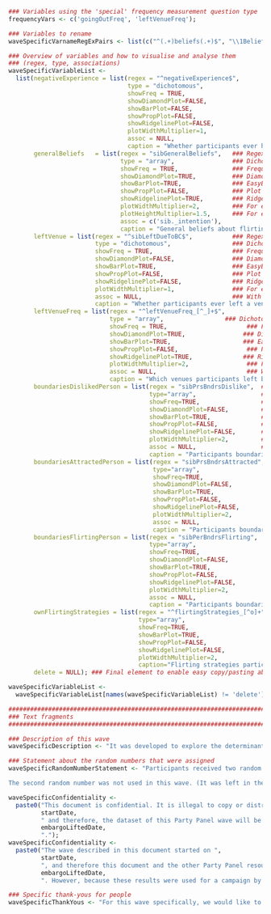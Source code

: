 
```r

### Variables using the 'special' frequency measurement question type
frequencyVars <- c('goingOutFreq', 'leftVenueFreq');

### Variables to rename
waveSpecificVarnameRegExPairs <- list(c("^(.+)beliefs(.+)$", "\\1Beliefs\\2"));

### Overview of variables and how to visualise and analyse them
### (regex, type, associations)
waveSpecificVariableList <-
  list(negativeExperience = list(regex = "^negativeExperience$",
                                 type = "dichotomous",
                                 showFreq = TRUE,
                                 showDiamondPlot=FALSE,
                                 showBarPlot=FALSE,
                                 showPropPlot=FALSE,
                                 showRidgelinePlot=FALSE,
                                 plotWidthMultiplier=1,
                                 assoc = NULL,
                                 caption = "Whether participants ever had a negative experience"),
       generalBeliefs   = list(regex = "sibGeneralBeliefs",   ### Regex to match one or more variables
                               type = "array",                ### Dichotomous, multi, open, array
                               showFreq = TRUE,               ### Frequencies
                               showDiamondPlot=TRUE,          ### Diamond plots
                               showBarPlot=TRUE,              ### EasyBar plot
                               showPropPlot=FALSE,            ### Plot with proportions
                               showRidgelinePlot=TRUE,        ### Ridgeline plots
                               plotWidthMultiplier=2,         ### For especially narrow or wide plots
                               plotHeightMultiplier=1.5,      ### For especially low or high plots
                               assoc = c('sib._intention'),                  ### With which variables to show associations
                               caption = "General beliefs about flirting, boundaries, etc"),
       leftVenue = list(regex = "^sibLeftDueToBC$",           ### Regex to match one or more variables
                        type = "dichotomous",                 ### Dichotomous, multi, open, array
                        showFreq = TRUE,                      ### Frequencies
                        showDiamondPlot=FALSE,                ### Diamond plots
                        showBarPlot=TRUE,                     ### EasyBar plot
                        showPropPlot=FALSE,                   ### Plot with proportions
                        showRidgelinePlot=FALSE,              ### Ridgeline plots
                        plotWidthMultiplier=1,                ### For especially narrow or wide plots
                        assoc = NULL,                         ### With which variables to show associations
                        caption = "Whether participants ever left a venue because a boundary was crossed"),
       leftVenueFreq = list(regex = "^leftVenueFreq_[^_]+$",           ### Regex to match one or more variables
                            type = "array",                 ### Dichotomous, multi, open, array
                            showFreq = TRUE,                      ### Frequencies
                            showDiamondPlot=TRUE,                ### Diamond plots
                            showBarPlot=TRUE,                    ### EasyBar plot
                            showPropPlot=FALSE,                   ### Plot with proportions
                            showRidgelinePlot=TRUE,              ### Ridgeline plots
                            plotWidthMultiplier=2,                ### For especially narrow or wide plots
                            assoc = NULL,                         ### With which variables to show associations
                            caption = "Which venues participants left because a boundary was crossed"),
       boundariesDislikedPerson = list(regex = "sibPrsBndrsDislike",  ### Regex to match one or more variables
                                       type="array",                  ### Dichotomous, multi, open, array
                                       showFreq=TRUE,                 ### Frequencies 
                                       showDiamondPlot=FALSE,         ### Diamond plots
                                       showBarPlot=TRUE,              ### EasyBar plot 
                                       showPropPlot=FALSE,            ### Plot with proportions   
                                       showRidgelinePlot=FALSE,       ### Ridgeline plots    
                                       plotWidthMultiplier=2,         ### For especially narrow or wide plots 
                                       assoc = NULL,                  ### With which variables to show associations 
                                       caption = "Participants boundaries when they dislike a person"),
       boundariesAttractedPerson = list(regex = "sibPrsBndrsAttracted",
                                        type="array",
                                        showFreq=TRUE,
                                        showDiamondPlot=FALSE, 
                                        showBarPlot=TRUE,
                                        showPropPlot=FALSE,
                                        showRidgelinePlot=FALSE,
                                        plotWidthMultiplier=2,
                                        assoc = NULL,
                                        caption = "Participants boundaries when they are attracted to a person"),
       boundariesFlirtingPerson = list(regex = "sibPerBndrsFlirting",
                                       type="array",
                                       showFreq=TRUE,
                                       showDiamondPlot=FALSE,         
                                       showBarPlot=TRUE,
                                       showPropPlot=FALSE,
                                       showRidgelinePlot=FALSE,
                                       plotWidthMultiplier=2,
                                       assoc = NULL,
                                       caption = "Participants boundaries when they were flirting with a person"),
       ownFlirtingStrategies = list(regex = "^flirtingStrategies_[^o]+",
                                    type="array",
                                    showFreq=TRUE,
                                    showBarPlot=TRUE,
                                    showPropPlot=FALSE,
                                    showRidgelinePlot=FALSE,
                                    plotWidthMultiplier=2,
                                    caption="Flirting strategies participants use themselves"),
       delete = NULL); ### Final element to enable easy copy/pasting above

waveSpecificVariableList <-
  waveSpecificVariableList[names(waveSpecificVariableList) != 'delete'];

########################################################################
### Text fragments
########################################################################

### Description of this wave
waveSpecificDescription <- "It was developed to explore the determinants of behaviors related to enforcing one's boundaries relating to intimacy and sex, approaching a friend when under the impression that friend was crossing somebody's boundaries, and disclosing, to one's friends, instances where one's own boundaries were crossed.";

### Statement about the random numbers that were assigned
waveSpecificRandomNumberStatement <- "Participants received two random numbers, the first between (and including) 1 and 3, and the second between (and including) 1 and 4. The first random number was used to determine about which behavior participants received questions. If it was 1, participants received questions about enforcing one's own boundaries; if 2, about approaching a friend when under the impression they were crossing somebody's boundaries; and if 3, about disclosing a crossed boundary to one's friends. Participants were told which behavior would be presented to them, and they were able to indicate that they wanted to answer questions about multiple behaviors.

The second random number was not used in this wave. (It was left in the questionnaire as the LimeSurvey questionnaires for new Party Panel waves are copied from the most recent preceding wave, and since two random numbers are often used, it was deemed convenient to simply leave this question in.)";

waveSpecificConfidentiality <-
  paste0("This document is confidential. It is illegal to copy or distribute it in any form. An embargo of 2 years rests upon all Party Panel datasets. The wave described in this document started on ",
         startDate,
         " and therefore, the dataset of this Party Panel wave will be released under CC-BY-NC-SA (see http://creativecommons.org/licenses/by-nc-sa/4.0/) on",
         embargoLiftedDate,
         ".");
waveSpecificConfidentiality <-
  paste0("The wave described in this document started on ",
         startDate,
         ", and therefore this document and the other Party Panel resources would normally be embargoed until ",
         embargoLiftedDate,
         ". However, because these results were used for a campaign by Rutgers in the summer of 2018, the Celebrate Safe project committee decided to lift the embargo on Monday the 6th of August 2018. Therefore, all resources developed for this Party Panel wave as well as the collected data are available under CC-BY-NC-SA (see http://creativecommons.org/licenses/by-nc-sa/4.0/).");

### Specific thank-yous for people
waveSpecificThankYous <- "For this wave specifically, we would like to thank Maartje Puts and her colleagues from Rutgers for thinking along with the questionnaire.";

```
